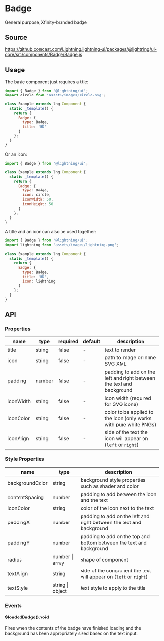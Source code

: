 
# Badge

General purpose, Xfinity-branded badge

## Source

https://github.comcast.com/Lightning/lightning-ui/packages/@lightning/ui-core/src/components/Badge/Badge.js

## Usage

The basic component just requires a title:

```js
import { Badge } from '@lightning/ui';
import circle from 'assets/images/circle.svg';

class Example extends lng.Component {
  static _template() {
    return {
      Badge: {
        type: Badge,
        title: 'HD'
      }
    };
  }
}
```

<Canvas>
  <Story id="elements-badge--text" />
</Canvas>

Or an icon:

```js
import { Badge } from '@lightning/ui';

class Example extends lng.Component {
  static _template() {
    return {
      Badge: {
        type: Badge,
        icon: circle,
        iconWidth: 50,
        iconHeight: 50
      }
    };
  }
}
```

<Canvas>
  <Story id="elements-badge--icon" />
</Canvas>

A title and an icon can also be used together:

```js
import { Badge } from '@lightning/ui';
import lightning from 'assets/images/lightning.png';

class Example extends lng.Component {
  static _template() {
    return {
      Badge: {
        type: Badge,
        title: 'HD',
        icon: lightning
      }
    };
  }
}
```

<Canvas>
  <Story id="elements-badge--text-with-icon" />
</Canvas>

## API

### Properties

| name      | type   | required | default | description                                                          |
| --------- | ------ | -------- | ------- | -------------------------------------------------------------------- |
| title     | string | false    | -       | text to render                                                       |
| icon      | string | false    | -       | path to image or inline SVG XML                                      |
| padding   | number | false    | -       | padding to add on the left and right between the text and background |
| iconWidth | string | false    | -       | icon width (required for SVG icons)                                  |
| iconColor | string | false    | -       | color to be applied to the icon (only works with pure white PNGs)    |
| iconAlign | string | false    | -       | side of the text the icon will appear on (`left` or `right`)         |

### Style Properties

| name            | type             | description                                                          |
| --------------- | ---------------- | -------------------------------------------------------------------- |
| backgroundColor | string           | background style properties such as shader and color                 |
| contentSpacing  | number           | padding to add between the icon and the text                         |
| iconColor       | string           | color of the icon next to the text                                   |
| paddingX        | number           | padding to add on the left and right between the text and background |
| paddingY        | number           | padding to add on the top and bottom between the text and background |
| radius          | number \| array  | shape of component                                                   |
| textAlign       | string           | side of the component the text will appear on (`left` or `right`)    |
| textStyle       | string \| object | text style to apply to the title                                     |

### Events

#### $loadedBadge():void

Fires when the contents of the badge have finished loading and the background has been appropriately sized based on the text input.

